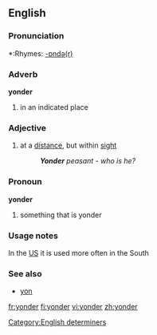 ==English==

===Pronunciation===
*:Rhymes: [[Rhymes:English:-ɒndə(r)|-ɒndə(r)]]

===Adverb===
'''yonder'''

# in an indicated place

===Adjective===
{{en-adj|-}}

# at a [[distance]], but within [[sight]]
#:'' '''Yonder''' peasant - who is he?''

===Pronoun===
'''yonder'''

# something that is yonder

===Usage notes===
In the [[US]] it is used more often in the South

===See also===
*[[yon]]


[[Category:English determiners]]

[[fr:yonder]]
[[fi:yonder]]
[[vi:yonder]]
[[zh:yonder]]